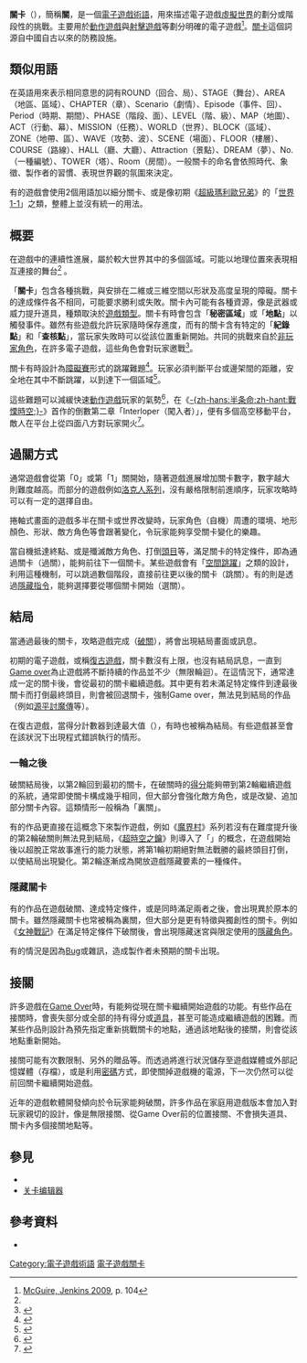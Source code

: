 {{refimprove|time=2019-05-30T15:48:00+00:00}}

{{noteTA
|G1=Games
}}

'''關卡'''（{{lang-en|Level}}），簡稱'''關'''，是一個[[電子遊戲術語|電子遊戲術語]]，用來描述電子遊戲[[虛擬世界|虛擬世界]]的劃分或階段性的挑戰。主要用於[[動作遊戲|動作遊戲]]與[[射擊遊戲|射擊遊戲]]等劃分明確的電子遊戲<ref name="McJen104">[[#McJen|McGuire, Jenkins 2009]], p. 104</ref>。[[關卡|關卡]]這個詞源自中國自古以來的防務設施。

== 類似用語 ==

在英語用來表示相同意思的詞有ROUND（回合、局）、STAGE（舞台）、AREA（地區、區域）、CHAPTER（章）、Scenario（劇情）、Episode（事件、回）、Period（時期、期間）、PHASE（階段、面）、LEVEL（階、級）、MAP（地圖）、ACT（行動、幕）、MISSION（任務）、WORLD（世界）、BLOCK（區域）、ZONE（地帶、區）、WAVE（攻勢、波）、SCENE（場面）、FLOOR（樓層）、COURSE（路線）、HALL（廳、大廳）、Attraction（景點）、DREAM（夢）、No.（一種編號）、TOWER（塔）、Room（房間）。一般關卡的命名會依照時代、象徵、製作者的習慣、表現世界觀的氛圍來決定。

有的遊戲會使用2個用語加以細分關卡、或是像初期《[[超級瑪利歐兄弟|超級瑪利歐兄弟]]》的「[[世界1-1|世界1-1]]」之類，整體上並沒有統一的用法。

== 概要 ==

在遊戲中的連續性進展，屬於較大世界其中的多個區域。可能以地理位置來表現相互連接的舞台<ref name="McJen104" /><!-- ref for both sentences -->。

「'''關卡'''」包含各種挑戰，與安排在二維或三維空間以形狀及高度呈現的障礙。關卡的達成條件各不相同，可能要求勝利或失敗。關卡內可能有各種資源，像是武器或威力提升道具，種類取決於[[電子遊戲類型|遊戲類型]]。關卡有時會包含「'''秘密區域'''」或「'''地點'''」以觸發事件。雖然有些遊戲允許玩家隨時保存進度，而有的關卡含有特定的「'''紀錄點'''」和「'''查核點'''」，當玩家失敗時可以從該位置重新開始。共同的挑戰來自於[[非玩家角色|非玩家角色]]，在許多電子遊戲，這些角色會對玩家邀戰<ref name="fundamentals">{{cite book|last=Rollings|first=Andrew|authorlink=|coauthors=Ernest Adams|title=Fundamentals of Game Design|publisher=Prentice Hall|date=2006|location=|url=http://wps.prenhall.com/bp_gamedev_1/54/14053/3597646.cw/index.html}}</ref>。

關卡有時設計為[[障礙賽|障礙賽]]形式的跳躍難題<ref>{{cite web|url=http://archive.gamespy.com/reviews/June01/blueshift/ |author=Jamie "Thrrrpptt!" Madigan |title=Half-Life: Blue Shift |date=2001-06 |accessdate=2009-04-02 |deadurl=yes |archiveurl=https://web.archive.org/web/20081216025702/http://archive.gamespy.com/reviews/June01/blueshift/ |archivedate=2008-12-16 }}</ref>。玩家必須判斷平台或邊架間的距離，安全地在其中不斷跳躍，以到達下一個區域<ref>{{cite web | url = http://www.gamespot.com/pc/action/batmanvengeance/review.html | title = Batman: Vengeance Review | author = Andrew Park | date = 2002-10-11 | accessdate = 2009-04-02 | publisher = GameSpot}}</ref>。

這些難題可以減緩快速[[動作遊戲|動作遊戲]]玩家的氣勢<ref>{{cite web | url = http://www.gamespot.com/ps3/action/mirrorsedge/review.html | title = Mirror's Edge Review | author = Kevin VanOrd | date = 2008-11-11 | publisher = GameSpot | accessdate = 2009-04-02}}</ref>，在《[[半条命_(游戏)|-{zh-hans:半条命;zh-hant:戰慄時空;}-]]》首作的倒數第二章「Interloper（闖入者）」，便有多個高空移動平台，敵人在平台上從四面八方對玩家開火<ref>{{cite web|url=http://planethalflife.gamespy.com/View.php?view=hlstrategies.detail&id=17&game=4 |title=Chapter XVII: Interloper |publisher=[[GameSpy|GameSpy]] |accessdate=2009-03-27 |deadurl=yes |archiveurl=https://web.archive.org/web/20110808203841/http://planethalflife.gamespy.com/View.php?view=hlstrategies.detail&id=17&game=4 |archivedate=2011-08-08 }}</ref>。

== 過關方式 ==

通常遊戲會從第「0」或第「1」關開始，隨著遊戲進展增加關卡數字，數字越大則難度越高。而部分的遊戲例如[[洛克人系列|洛克人系列]]，沒有嚴格限制前進順序，玩家攻略時可以有一定的選擇自由。

捲軸式畫面的遊戲多半在關卡或世界改變時，玩家角色（自機）周遭的環境、地形顏色、形狀、敵方角色等會跟著變化，令玩家能夠享受關卡變化的樂趣。

當自機抵達終點、或是殲滅敵方角色、打倒[[頭目_(ACG)|頭目]]等，滿足關卡的特定條件，即為通過關卡（過關），能夠前往下一個關卡。某些遊戲會有「[[空間跳躍|空間跳躍]]」之類的設計，利用這種機制，可以跳過數個階段，直接前往更以後的關卡（跳關）。有的則是透過[[隱藏指令|隱藏指令]]，能夠選擇要從哪個關卡開始（選關）。

== 結局 ==

當通過最後的關卡，攻略遊戲完成（[[破關|破關]]），將會出現結局畫面或訊息。

初期的電子遊戲，或稱[[復古遊戲|復古遊戲]]，關卡數沒有上限，也沒有結局訊息，一直到[[Game_over|Game over]]為止遊戲將不斷持續的作品並不少（無限輪迴）。在這情況下，通常達成一定的關卡後，會從最初的關卡繼續遊戲。其中更有若未滿足特定條件到達最後關卡而打倒最終頭目，則會被回退關卡，強制Game over，無法見到結局的作品（例如[[源平討魔傳|源平討魔傳]]等）。

在復古遊戲，當得分計數器到達最大值（{{nihongo|[[封頂|封頂]]|カウンターストップ|counter stop}}），有時也被稱為結局。有些遊戲甚至會在該狀況下出現程式錯誤執行的情形。

=== 一輪之後 ===

破關結局後，以第2輪回到最初的關卡，在破關時的[[得分|得分]]能夠帶到第2輪繼續遊戲的系統，通常即使關卡構成幾乎相同，但大部分會強化敵方角色，或是改變、追加部分關卡內容。這類情形一般稱為「裏關」。

有的作品更直接在這概念下來製作遊戲，例如《[[魔界村|魔界村]]》系列若沒有在難度提升後的第2輪破關則無法見到結局，《[[超時空之鑰|超時空之鑰]]》則導入了「{{nihongo|[[強化版新啟遊戲|強化版新啟遊戲]]|強くてニューゲーム|New Game Plus}}」的概念，在遊戲開始後以超脫正常故事進行的能力狀態，將第1輪初期絕對無法戰勝的最終頭目打倒，以使結局出現變化。第2輪逐漸成為開放遊戲隱藏要素的一種條件。

=== 隱藏關卡 ===

有的作品在遊戲破關、達成特定條件，或是同時滿足兩者之後，會出現異於原本的關卡。雖然隱藏關卡也常被稱為裏關，但大部分是更有特徵與獨創性的關卡。例如《[[女神戰記|女神戰記]]》在滿足特定條件下破關後，會出現隱藏迷宮與限定使用的[[隱藏角色|隱藏角色]]。

有的情況是因為[[Bug|Bug]]或雜訊，造成製作者未預期的關卡出現。

== 接關 ==

許多遊戲在[[Game_Over|Game Over]]時，有能夠從現在關卡繼續開始遊戲的{{nihongo|接關|コンティニュー|Continue}}功能。有些作品在接關時，會喪失部分或全部的持有得分或[[道Ｉ：具_(遊戲)|道具]]，甚至可能造成繼續遊戲的困難。而某些作品則設計為預先指定重新挑戰關卡的地點，通過該地點後的接關，則會從該地點重新開始。

接關可能有次數限制、另外的贈品等。而透過將進行狀況儲存至遊戲媒體或外部記憶媒體（存檔），或是利用[[密碼_(電子遊戲)|密碼]]方式，即使關掉遊戲機的電源，下一次仍然可以從前回關卡繼續開始遊戲。

近年的遊戲軟體開發傾向於令玩家能夠破關，許多作品在家庭用遊戲版本會加入對玩家親切的設計，像是無限接關、從Game Over前的位置接關、不會損失道具、關卡內多個接關地點等。

== 參見 ==

* {{le|關卡設計|Level design}}
* [[关卡编辑器|关卡编辑器]]

== 參考資料 ==

{{reflist}}
{{Refbegin}}
* {{cite book | title=Creating Games: Mechanics, Content, and Technology | first1=Morgan | last1=McGuire | first2=Odest Chadwicke | last2=Jenkins | publisher=A K Peters | location=Wellesley, Massachusetts | year=2009 | isbn=978-1-56881-305-9 | ref=McJen }}
{{Refend}}

{{电子游戏可玩性}}

{{DEFAULTSORT:Level (video gaming)}}
[[Category:電子遊戲術語|Category:電子遊戲術語]]
[[Category:電子遊戲關卡|]]